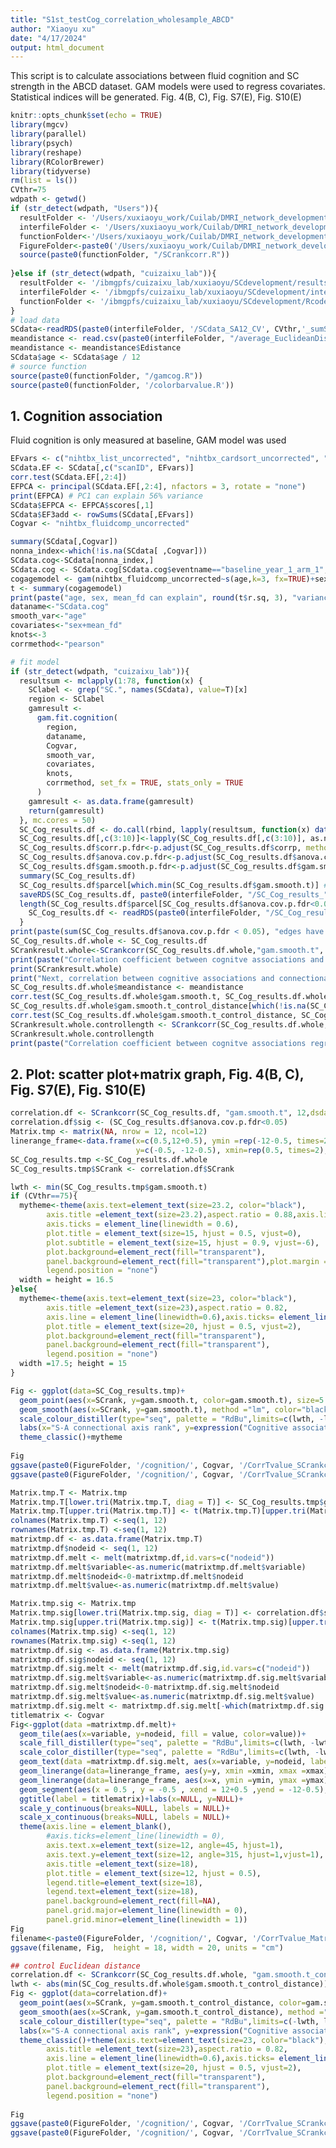 ```yaml
---
title: "S1st_testCog_correlation_wholesample_ABCD"
author: "Xiaoyu xu"
date: "4/17/2024"
output: html_document
---
```

This script is to calculate associations between fluid cognition and SC strength in the ABCD dataset. GAM models were used to regress covariates. Statistical indices will be generated. Fig. 4(B, C), Fig. S7(E), Fig. S10(E)
```r
knitr::opts_chunk$set(echo = TRUE)
library(mgcv)
library(parallel)
library(psych)
library(reshape)
library(RColorBrewer)
library(tidyverse)
rm(list = ls())
CVthr=75
wdpath <- getwd()
if (str_detect(wdpath, "Users")){
  resultFolder <- '/Users/xuxiaoyu_work/Cuilab/DMRI_network_development/SC_development/results_ABCD'
  interfileFolder <- '/Users/xuxiaoyu_work/Cuilab/DMRI_network_development/SC_development/interdataFolder_ABCD'
  functionFolder<-'/Users/xuxiaoyu_work/Cuilab/DMRI_network_development/SC_development/Rcode_SCdevelopment/gamfunction'
  FigureFolder<-paste0('/Users/xuxiaoyu_work/Cuilab/DMRI_network_development/SC_development/Figure_ABCD_final/SA12/CV', CVthr)
  source(paste0(functionFolder, "/SCrankcorr.R"))
  
}else if (str_detect(wdpath, "cuizaixu_lab")){
  resultFolder <- '/ibmgpfs/cuizaixu_lab/xuxiaoyu/SCdevelopment/results_ABCD'
  interfileFolder <- '/ibmgpfs/cuizaixu_lab/xuxiaoyu/SCdevelopment/interdataFolder_ABCD'
  functionFolder <- '/ibmgpfs/cuizaixu_lab/xuxiaoyu/SCdevelopment/Rcode_SCdevelopment/gamfunction'
}
# load data
SCdata<-readRDS(paste0(interfileFolder, '/SCdata_SA12_CV', CVthr,'_sumSCinvnode.sum.msmtcsd.combatNTBfluid_cog2SC.rds'))
meandistance <- read.csv(paste0(interfileFolder, "/average_EuclideanDistance_12.csv"))
meandistance <- meandistance$Edistance
SCdata$age <- SCdata$age / 12
# source function
source(paste0(functionFolder, "/gamcog.R"))
source(paste0(functionFolder, '/colorbarvalue.R'))

```

## 1. Cognition association
Fluid cognition is only measured at baseline, GAM model was used
```r
EFvars <- c("nihtbx_list_uncorrected", "nihtbx_cardsort_uncorrected", "nihtbx_flanker_uncorrected")
SCdata.EF <- SCdata[,c("scanID", EFvars)]
corr.test(SCdata.EF[,2:4])
EFPCA <- principal(SCdata.EF[,2:4], nfactors = 3, rotate = "none")
print(EFPCA) # PC1 can explain 56% variance
SCdata$EFPCA <- EFPCA$scores[,1]
SCdata$EF3add <- rowSums(SCdata[,EFvars])
Cogvar <- "nihtbx_fluidcomp_uncorrected"

summary(SCdata[,Cogvar])
nonna_index<-which(!is.na(SCdata[ ,Cogvar]))
SCdata.cog<-SCdata[nonna_index,]
SCdata.cog <- SCdata.cog[SCdata.cog$eventname=="baseline_year_1_arm_1",]
cogagemodel <- gam(nihtbx_fluidcomp_uncorrected~s(age,k=3, fx=TRUE)+sex+mean_fd, data=SCdata.cog)
t <- summary(cogagemodel)
print(paste("age, sex, mean_fd can explain", round(t$r.sq, 3), "variance of cognition."))
dataname<-"SCdata.cog"
smooth_var<-"age"
covariates<-"sex+mean_fd"
knots<-3
corrmethod<-"pearson"

# fit model
if (str_detect(wdpath, "cuizaixu_lab")){
  resultsum <- mclapply(1:78, function(x) {
    SClabel <- grep("SC.", names(SCdata), value=T)[x]
    region <- SClabel
    gamresult <-
      gam.fit.cognition(
        region,
        dataname,
        Cogvar,
        smooth_var, 
        covariates, 
        knots,
        corrmethod, set_fx = TRUE, stats_only = TRUE
      )
    gamresult <- as.data.frame(gamresult)
    return(gamresult)
  }, mc.cores = 50)
  SC_Cog_results.df <- do.call(rbind, lapply(resultsum, function(x) data.frame(x)))
  SC_Cog_results.df[,c(3:10)]<-lapply(SC_Cog_results.df[,c(3:10)], as.numeric)
  SC_Cog_results.df$corr.p.fdr<-p.adjust(SC_Cog_results.df$corrp, method="fdr")
  SC_Cog_results.df$anova.cov.p.fdr<-p.adjust(SC_Cog_results.df$anova.cov.pvalue, method="fdr")
  SC_Cog_results.df$gam.smooth.p.fdr<-p.adjust(SC_Cog_results.df$gam.smooth.pvalue, method="fdr")
  summary(SC_Cog_results.df)
  SC_Cog_results.df$parcel[which.min(SC_Cog_results.df$gam.smooth.t)] # SC.74
  saveRDS(SC_Cog_results.df, paste0(interfileFolder, "/SC_Cog_results_", Cogvar,"_CV", CVthr,"_cog2SC.rds"))
  length(SC_Cog_results.df$parcel[SC_Cog_results.df$anova.cov.p.fdr<0.05])}else{
    SC_Cog_results.df <- readRDS(paste0(interfileFolder, "/SC_Cog_results_", Cogvar,"_CV", CVthr,"_cog2SC.rds"))
  }
print(paste(sum(SC_Cog_results.df$anova.cov.p.fdr < 0.05), "edges have significant associations with ", Cogvar," cognition."))
SC_Cog_results.df.whole <- SC_Cog_results.df
SCrankresult.whole<-SCrankcorr(SC_Cog_results.df.whole,"gam.smooth.t", 12)
print(paste("Correlation coefficient between cognitve associations and connectional axis is", round(SCrankresult.whole$r.spearman,2), "with a P value of", round(SCrankresult.whole$p.spearman,3)))
print(SCrankresult.whole)
print("Next, correlation between cognitive associations and connectional axis is tested while controlling for Euclidean distance.")
SC_Cog_results.df.whole$meandistance <- meandistance
corr.test(SC_Cog_results.df.whole$gam.smooth.t, SC_Cog_results.df.whole$meandistance, method = "pearson") 
SC_Cog_results.df.whole$gam.smooth.t_control_distance[which(!is.na(SC_Cog_results.df.whole$gam.smooth.t))] <- residuals(lm(gam.smooth.t~meandistance, data=SC_Cog_results.df.whole))
corr.test(SC_Cog_results.df.whole$gam.smooth.t_control_distance, SC_Cog_results.df.whole$meandistance, method = "pearson") # r=0
SCrankresult.whole.controllength <- SCrankcorr(SC_Cog_results.df.whole, "gam.smooth.t_control_distance", 12, dsdata=FALSE)
SCrankresult.whole.controllength
print(paste("Correlation coefficient between cognitve associations regressing out Euclidean distance and connectional axis is", round(SCrankresult.whole.controllength$r.spearman,2), "with a P value of", round(SCrankresult.whole.controllength$p.spearman,3)))

```

## 2. Plot: scatter plot+matrix graph, Fig. 4(B, C), Fig. S7(E), Fig. S10(E)

```r
correlation.df <- SCrankcorr(SC_Cog_results.df, "gam.smooth.t", 12,dsdata=TRUE)
correlation.df$sig <- (SC_Cog_results.df$anova.cov.p.fdr<0.05)
Matrix.tmp <- matrix(NA, nrow = 12, ncol=12)
linerange_frame<-data.frame(x=c(0.5,12+0.5), ymin =rep(-12-0.5, times=2), ymax =rep(-0.5, times=2),
                            y=c(-0.5, -12-0.5), xmin=rep(0.5, times=2), xmax=rep(12+0.5, times=2))
SC_Cog_results.tmp <-SC_Cog_results.df.whole
SC_Cog_results.tmp$SCrank <- correlation.df$SCrank

lwth <- min(SC_Cog_results.tmp$gam.smooth.t)
if (CVthr==75){
  mytheme<-theme(axis.text=element_text(size=23.2, color="black"), 
        axis.title =element_text(size=23.2),aspect.ratio = 0.88,axis.line = element_line(linewidth = 0.6),
        axis.ticks = element_line(linewidth = 0.6),
        plot.title = element_text(size=15, hjust = 0.5, vjust=0),
        plot.subtitle = element_text(size=15, hjust = 0.9, vjust=-6),
        plot.background=element_rect(fill="transparent"),
        panel.background=element_rect(fill="transparent"),plot.margin = margin(t=10,r=5,b=5,l=5, unit="pt"),
        legend.position = "none")
  width = height = 16.5
}else{
  mytheme<-theme(axis.text=element_text(size=23, color="black"), 
        axis.title =element_text(size=23),aspect.ratio = 0.82,
        axis.line = element_line(linewidth=0.6),axis.ticks= element_line(linewidth=0.6),
        plot.title = element_text(size=20, hjust = 0.5, vjust=2),
        plot.background=element_rect(fill="transparent"),
        panel.background=element_rect(fill="transparent"),
        legend.position = "none")
  width =17.5; height = 15
}

Fig <- ggplot(data=SC_Cog_results.tmp)+
  geom_point(aes(x=SCrank, y=gam.smooth.t, color=gam.smooth.t), size=5.5)+
  geom_smooth(aes(x=SCrank, y=gam.smooth.t), method ="lm", color="black", linewidth=1.4)+
  scale_colour_distiller(type="seq", palette = "RdBu",limits=c(lwth, -lwth), direction = -1)+
  labs(x="S-A connectional axis rank", y=expression("Cognitive association ("*italic("T")*" value)"))+
  theme_classic()+mytheme
  
Fig
ggsave(paste0(FigureFolder, '/cognition/', Cogvar, '/CorrTvalue_SCrankcorr_n12_siteall.tiff'), Fig, width=17, height =14, units = "cm")
ggsave(paste0(FigureFolder, '/cognition/', Cogvar, '/CorrTvalue_SCrankcorr_n12_siteall.svg'), Fig, dpi=600, width=width, height =height, units = "cm")

Matrix.tmp.T <- Matrix.tmp
Matrix.tmp.T[lower.tri(Matrix.tmp.T, diag = T)] <- SC_Cog_results.tmp$gam.smooth.t
Matrix.tmp.T[upper.tri(Matrix.tmp.T)] <- t(Matrix.tmp.T)[upper.tri(Matrix.tmp.T)]
colnames(Matrix.tmp.T) <-seq(1, 12)
rownames(Matrix.tmp.T) <-seq(1, 12)
matrixtmp.df <- as.data.frame(Matrix.tmp.T)
matrixtmp.df$nodeid <- seq(1, 12)
matrixtmp.df.melt <- melt(matrixtmp.df,id.vars=c("nodeid"))
matrixtmp.df.melt$variable<-as.numeric(matrixtmp.df.melt$variable)
matrixtmp.df.melt$nodeid<-0-matrixtmp.df.melt$nodeid
matrixtmp.df.melt$value<-as.numeric(matrixtmp.df.melt$value)

Matrix.tmp.sig <- Matrix.tmp
Matrix.tmp.sig[lower.tri(Matrix.tmp.sig, diag = T)] <- correlation.df$sig
Matrix.tmp.sig[upper.tri(Matrix.tmp.sig)] <- t(Matrix.tmp.sig)[upper.tri(Matrix.tmp.sig)]
colnames(Matrix.tmp.sig) <-seq(1, 12)
rownames(Matrix.tmp.sig) <-seq(1, 12)
matrixtmp.df.sig <- as.data.frame(Matrix.tmp.sig)
matrixtmp.df.sig$nodeid <- seq(1, 12)
matrixtmp.df.sig.melt <- melt(matrixtmp.df.sig,id.vars=c("nodeid"))
matrixtmp.df.sig.melt$variable<-as.numeric(matrixtmp.df.sig.melt$variable)
matrixtmp.df.sig.melt$nodeid<-0-matrixtmp.df.sig.melt$nodeid
matrixtmp.df.sig.melt$value<-as.numeric(matrixtmp.df.sig.melt$value)
matrixtmp.df.sig.melt <- matrixtmp.df.sig.melt[-which(matrixtmp.df.sig.melt$value==0),]
titlematrix <- Cogvar
Fig<-ggplot(data =matrixtmp.df.melt)+
  geom_tile(aes(x=variable, y=nodeid, fill = value, color=value))+
  scale_fill_distiller(type="seq", palette = "RdBu",limits=c(lwth, -lwth),na.value = "grey")+
  scale_color_distiller(type="seq", palette = "RdBu",limits=c(lwth, -lwth),na.value = "grey")+
  geom_text(data =matrixtmp.df.sig.melt, aes(x=variable, y=nodeid, label = "*"), vjust = 0.7, hjust = 0.5, size=6)+
  geom_linerange(data=linerange_frame, aes(y=y, xmin =xmin, xmax =xmax), color="black", linewidth=0.5)+
  geom_linerange(data=linerange_frame, aes(x=x, ymin =ymin, ymax =ymax), color="black", linewidth=0.5)+
  geom_segment(aes(x = 0.5 , y = -0.5 , xend = 12+0.5 ,yend = -12-0.5), color="black", linewidth=0.5)+
  ggtitle(label = titlematrix)+labs(x=NULL, y=NULL)+
  scale_y_continuous(breaks=NULL, labels = NULL)+
  scale_x_continuous(breaks=NULL, labels = NULL)+
  theme(axis.line = element_blank(),
        #axis.ticks=element_line(linewidth = 0),
        axis.text.x=element_text(size=12, angle=45, hjust=1),
        axis.text.y=element_text(size=12, angle=315, hjust=1,vjust=1),
        axis.title =element_text(size=18),
        plot.title = element_text(size=12, hjust = 0.5),
        legend.title=element_text(size=18),
        legend.text=element_text(size=18),
        panel.background=element_rect(fill=NA),
        panel.grid.major=element_line(linewidth = 0),
        panel.grid.minor=element_line(linewidth = 1))
Fig
filename<-paste0(FigureFolder, '/cognition/', Cogvar, '/CorrTvalue_Matrix_n12_siteall.tiff')
ggsave(filename, Fig,  height = 18, width = 20, units = "cm")

## control Euclidean distance
correlation.df <- SCrankcorr(SC_Cog_results.df.whole, "gam.smooth.t_control_distance", 12,dsdata=TRUE)
lwth <- abs(min(SC_Cog_results.df.whole$gam.smooth.t_control_distance))
Fig <- ggplot(data=correlation.df)+
  geom_point(aes(x=SCrank, y=gam.smooth.t_control_distance, color=gam.smooth.t_control_distance), size=5)+
  geom_smooth(aes(x=SCrank, y=gam.smooth.t_control_distance), method ="lm", color="black", linewidth=1.4)+
  scale_colour_distiller(type="seq", palette = "RdBu",limits=c(-lwth, lwth), direction = -1)+
  labs(x="S-A connectional axis rank", y=expression("Cognitive association ("*italic("T")*" value)"))+
  theme_classic()+theme(axis.text=element_text(size=23, color="black"), 
        axis.title =element_text(size=23),aspect.ratio = 0.82,
        axis.line = element_line(linewidth=0.6),axis.ticks= element_line(linewidth=0.6),
        plot.title = element_text(size=20, hjust = 0.5, vjust=2),
        plot.background=element_rect(fill="transparent"),
        panel.background=element_rect(fill="transparent"),
        legend.position = "none")
  
Fig
ggsave(paste0(FigureFolder, '/cognition/', Cogvar, '/CorrTvalue_SCrankcorr_n12_siteall_control_distance.tiff'), Fig, width=17, height =14, units = "cm")
ggsave(paste0(FigureFolder, '/cognition/', Cogvar, '/CorrTvalue_SCrankcorr_n12_siteall_control_distance.svg'), Fig, dpi=600, width=17.5, height =15, units = "cm")

```


